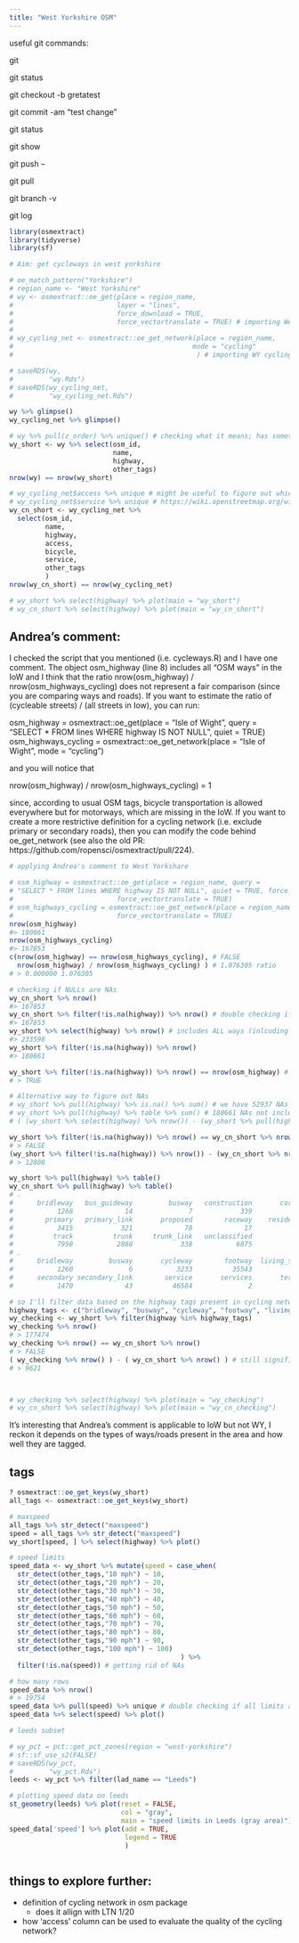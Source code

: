 ```yaml
---
title: "West Yorkshire OSM"
---
```


useful git commands:

git

git status

git checkout -b gretatest

git commit -am "test change"

git status

git show

git push --

git pull 

git branch -v

git log

```r
library(osmextract) 
library(tidyverse)
library(sf)
```

```r
# Aim: get cycleways in west yorkshire

# oe_match_pattern("Yorkshire")
# region_name <- "West Yorkshire"
# wy <- osmextract::oe_get(place = region_name,
#                          layer = "lines",
#                          force_download = TRUE,
#                          force_vectortranslate = TRUE) # importing West Yorkshire data
# 
# wy_cycling_net <- osmextract::oe_get_network(place = region_name,
#                                             mode = "cycling"
#                                              ) # importing WY cycling network; definition needs further exploration

# saveRDS(wy, 
#         "wy.Rds")
# saveRDS(wy_cycling_net,
#         "wy_cycling_net.Rds")

wy %>% glimpse()
wy_cycling_net %>% glimpse()

# wy %>% pull(z_order) %>% unique() # checking what it means; has something to do with storing in the SQL database. Will delete for now. Link: https://wiki.openstreetmap.org/wiki/Layer
wy_short <- wy %>% select(osm_id, 
                          name,
                          highway,
                          other_tags)
nrow(wy) == nrow(wy_short)

# wy_cycling_net$access %>% unique # might be useful to figure out which roads are actually useful for cyclists? i.e., filtered permeability? https://wiki.openstreetmap.org/wiki/Key:access
# wy_cycling_net$service %>% unique # https://wiki.openstreetmap.org/wiki/Key:service
wy_cn_short <- wy_cycling_net %>% 
  select(osm_id,
         name,
         highway,
         access,
         bicycle,
         service,
         other_tags
         )
nrow(wy_cn_short) == nrow(wy_cycling_net)

# wy_short %>% select(highway) %>% plot(main = "wy_short")
# wy_cn_short %>% select(highway) %>% plot(main = "wy_cn_short")
```

## **Andrea's comment**:
I checked the script that you mentioned (i.e. cycleways.R) and I have
one comment. The object osm_highway (line 8) includes all "OSM ways"
in the IoW and I think that the ratio nrow(osm_highway) /
nrow(osm_highways_cycling) does not represent a fair comparison (since
you are comparing ways and roads). If you want to estimate the ratio
of (cycleable streets) / (all streets in Iow), you can run:

osm_highway = osmextract::oe_get(place = "Isle of Wight", query =
"SELECT * FROM lines WHERE highway IS NOT NULL", quiet = TRUE)
osm_highways_cycling = osmextract::oe_get_network(place = "Isle of
Wight", mode = "cycling")

and you will notice that

nrow(osm_highway) / nrow(osm_highways_cycling) = 1

since, according to usual OSM tags, bicycle transportation is allowed
everywhere but for motorways, which are missing in the IoW. If you
want to create a more restrictive definition for a cycling network
(i.e. exclude primary or secondary roads), then you can modify the
code behind oe_get_network (see also the old PR:
https://github.com/ropensci/osmextract/pull/224).


```r
# applying Andrea's comment to West Yorkshare 

# osm_highway = osmextract::oe_get(place = region_name, query =
# "SELECT * FROM lines WHERE highway IS NOT NULL", quiet = TRUE, force_download = TRUE,
#                          force_vectortranslate = TRUE)
# osm_highways_cycling = osmextract::oe_get_network(place = region_name, mode = "cycling", force_download = TRUE,
#                          force_vectortranslate = TRUE)
nrow(osm_highway)
#> 180661
nrow(osm_highways_cycling)
#> 167853
c(nrow(osm_highway) == nrow(osm_highways_cycling), # FALSE
  nrow(osm_highway) / nrow(osm_highways_cycling) ) # 1.076305 ratio
# > 0.000000 1.076305

# checking if NULLs are NAs 
wy_cn_short %>% nrow()
#> 167853 
wy_cn_short %>% filter(!is.na(highway)) %>% nrow() # double checking if there are non NAs in the `highway` column
#> 167853 
wy_short %>% select(highway) %>% nrow() # includes ALL ways (inlcuding NA)
#> 233598
wy_short %>% filter(!is.na(highway)) %>% nrow() 
#> 180661

wy_short %>% filter(!is.na(highway)) %>% nrow() == nrow(osm_highway) # so NAs are NULLs as expected
# > TRUE

# Alternative way to figure out NAs
# wy_short %>% pull(highway) %>% is.na() %>% sum() # we have 52937 NAs
# wy_short %>% pull(highway) %>% table %>% sum() # 180661 NAs not included in the table
# ( (wy_short %>% select(highway) %>% nrow()) - (wy_short %>% pull(highway) %>% table %>% sum()) ) == wy_short %>% pull(highway) %>% is.na() %>% sum() # double checking

wy_short %>% filter(!is.na(highway)) %>% nrow() == wy_cn_short %>% nrow()  # we still have unequal number of rows; I think it might have something to do with highway cycling network definition
# > FALSE
(wy_short %>% filter(!is.na(highway)) %>% nrow()) - (wy_cn_short %>% nrow()) # we have 12808 more ways in wy_short compared to wy_cn_short
# > 12808

wy_short %>% pull(highway) %>% table()
wy_cn_short %>% pull(highway) %>% table()
# .
#      bridleway   bus_guideway         busway   construction       corridor       cycleway        footway  living_street       motorway  motorway_link             no           path     pedestrian 
#           1268             14              7            339             48           3250          36956            392            577            393              6           7286            801 
#        primary   primary_link       proposed        raceway    residential           road      secondary secondary_link        service       services          steps       tertiary  tertiary_link 
#           3415            321             78             17          44638             27           1470             43          53252              2           2685           5174            143 
#          track          trunk     trunk_link   unclassified 
#           7958           2888            338           6875 
# .
#      bridleway         busway       cycleway        footway  living_street       motorway  motorway_link           path     pedestrian        primary   primary_link    residential           road 
#           1260              6           3233          35543            368            571            389           6928            783           3415            321          44379             27 
#      secondary secondary_link        service       services       tertiary  tertiary_link          track          trunk     trunk_link   unclassified 
#           1470             43          46584              2           5156            142           7205           2878            338           6812 

# so I'll filter data based on the highway tags present in cycling network dataset `wy_cn_short`
highway_tags <- c("bridleway", "busway", "cycleway", "footway", "living_street", "motorway", "motorway_link", "path", "pedestrian", "primary", "primary_link", "residential", "road", "secondary", "secondary_link", "service", "services", "tertiary", "tertiary_link", "track", "trunk", "trunk_link",  "unclassified")
wy_checking <- wy_short %>% filter(highway %in% highway_tags)
wy_checking %>% nrow() 
# > 177474
wy_checking %>% nrow() == wy_cn_short %>% nrow() 
# > FALSE
( wy_checking %>% nrow() ) - ( wy_cn_short %>% nrow() ) # still significantly more lines are present in the wy_short dataset; cycling network must have had some more refined filtering; 
# > 9621



# wy_checking %>% select(highway) %>% plot(main = "wy_checking")
# wy_cn_short %>% select(highway) %>% plot(main = "wy_cn_checking")
```

It's interesting that Andrea's comment is applicable to IoW but not WY, I reckon it depends on the types of ways/roads present in the area and how well they are tagged. 

## tags

```r

? osmextract::oe_get_keys(wy_short)
all_tags <- osmextract::oe_get_keys(wy_short) 

# maxspeed
all_tags %>% str_detect("maxspeed") 
speed = all_tags %>% str_detect("maxspeed")
wy_short[speed, ] %>% select(highway) %>% plot()

# speed limits
speed_data <- wy_short %>% mutate(speed = case_when(
  str_detect(other_tags,"10 mph") ~ 10,
  str_detect(other_tags,"20 mph") ~ 20,
  str_detect(other_tags,"30 mph") ~ 30,
  str_detect(other_tags,"40 mph") ~ 40,
  str_detect(other_tags,"50 mph") ~ 50,
  str_detect(other_tags,"60 mph") ~ 60,
  str_detect(other_tags,"70 mph") ~ 70,
  str_detect(other_tags,"80 mph") ~ 80,
  str_detect(other_tags,"90 mph") ~ 90,
  str_detect(other_tags,"100 mph") ~ 100)
                                           ) %>% 
  filter(!is.na(speed)) # getting rid of NAs

# how many rows
speed_data %>% nrow()
# > 19754
speed_data %>% pull(speed) %>% unique # double checking if all limits are present
speed_data %>% select(speed) %>% plot()

# leeds subset

# wy_pct = pct::get_pct_zones(region = "west-yorkshire")
# sf::sf_use_s2(FALSE)
# saveRDS(wy_pct,
#         "wy_pct.Rds")
leeds <- wy_pct %>% filter(lad_name == "Leeds")

# plotting speed data on leeds
st_geometry(leeds) %>% plot(reset = FALSE, 
                            col = "gray",
                            main = "speed limits in Leeds (gray area)")
speed_data['speed'] %>% plot(add = TRUE, 
                             legend = TRUE
                             )



```


## things to explore further:
- definition of cycling network in osm package
  - does it allign with LTN 1/20 
- how 'access' column can be used to evaluate the quality of the cycling network?

















